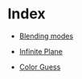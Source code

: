 
# Index

-   [Blending modes](#/blog/webgl/Blending)
-   [Infinite Plane](#/blog/webgl/InfinitePlane)

-   [Color Guess](#/work/game/ColorGuess)
